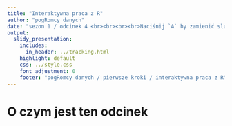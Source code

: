 ```yaml
---
title: "Interaktywna praca z R"
author: "pogRomcy danych"
date: "sezon 1 / odcinek 4 <br><br><br><br>Naciśnij `A` by zamienić slajdy na ciągły tekst. <br> Naciśnij `T` by wyświetlić spis treści."
output:
  slidy_presentation:
    includes:
      in_header: ../tracking.html
    highlight: default
    css: ../style.css
    font_adjustment: 0
    footer: "pogRomcy danych / pierwsze kroki / interaktywna praca z R"
---
```


# O czym jest ten odcinek


